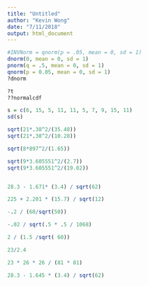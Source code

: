 ```yaml
---
title: "Untitled"
author: "Kevin Wong"
date: "7/11/2018"
output: html_document
---
```


```r
#INVNorm = qnorm(p = .05, mean = 0, sd = 1)
dnorm(0, mean = 0, sd = 1)
pnorm(q = .5, mean = 0, sd = 1)
qnorm(p = 0.05, mean = 0, sd = 1)
?dnorm

?t
??normalcdf

s = c(6, 15, 5, 11, 11, 5, 7, 9, 15, 11)
sd(s)

sqrt(21*.38^2/(35.48))
sqrt(21*.38^2/(10.28))

sqrt(8*897^2/(1.65))

sqrt(9*3.605551^2/(2.7))
sqrt(9*3.605551^2/(19.02))


28.3 - 1.671* (3.4) / sqrt(62)

225 + 2.201 * (15.7) / sqrt(12)

-.2 / (60/sqrt(50))

-.02 / sqrt(.5 * .5 / 1068)

2 / (1.5 /sqrt( 60))

23/2.4

23 * 26 * 26 / (81 * 81)

28.3 - 1.645 * (3.4) / sqrt(62)

```

